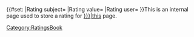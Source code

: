 <includeonly>{{#set:
|Rating subject={{{Subject|}}}
|Rating value={{{Value|}}}
|Rating user={{{User|}}}
}}This is an internal page used to store a rating for [[Special:Redirect/page/{{{Subject|}}}|this]] page.
</includeonly><noinclude>[[Category:RatingsBook]]</noinclude>